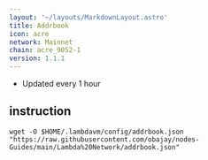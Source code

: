 ```yaml
---
layout: '~/layouts/MarkdownLayout.astro'
title: Addrbook
icon: acre
network: Mainnet
chain: acre_9052-1
version: 1.1.1
---
```

- Updated every 1 hour

## instruction

```
wget -O $HOME/.lambdavm/config/addrbook.json "https://raw.githubusercontent.com/obajay/nodes-Guides/main/Lambda%20Network/addrbook.json"
```